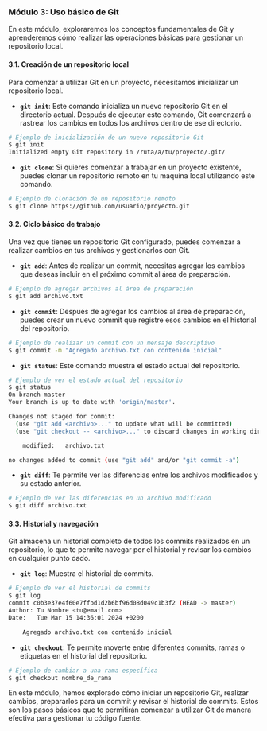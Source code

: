 ### Módulo 3: Uso básico de Git

En este módulo, exploraremos los conceptos fundamentales de Git y aprenderemos cómo realizar las operaciones básicas para gestionar un repositorio local.

#### 3.1. Creación de un repositorio local

Para comenzar a utilizar Git en un proyecto, necesitamos inicializar un repositorio local.

- **`git init`**: Este comando inicializa un nuevo repositorio Git en el directorio actual. Después de ejecutar este comando, Git comenzará a rastrear los cambios en todos los archivos dentro de ese directorio.

```bash
# Ejemplo de inicialización de un nuevo repositorio Git
$ git init
Initialized empty Git repository in /ruta/a/tu/proyecto/.git/
```

- **`git clone`**: Si quieres comenzar a trabajar en un proyecto existente, puedes clonar un repositorio remoto en tu máquina local utilizando este comando.

```bash
# Ejemplo de clonación de un repositorio remoto
$ git clone https://github.com/usuario/proyecto.git
```

#### 3.2. Ciclo básico de trabajo

Una vez que tienes un repositorio Git configurado, puedes comenzar a realizar cambios en tus archivos y gestionarlos con Git.

- **`git add`**: Antes de realizar un commit, necesitas agregar los cambios que deseas incluir en el próximo commit al área de preparación.

```bash
# Ejemplo de agregar archivos al área de preparación
$ git add archivo.txt
```

- **`git commit`**: Después de agregar los cambios al área de preparación, puedes crear un nuevo commit que registre esos cambios en el historial del repositorio.

```bash
# Ejemplo de realizar un commit con un mensaje descriptivo
$ git commit -m "Agregado archivo.txt con contenido inicial"
```

- **`git status`**: Este comando muestra el estado actual del repositorio.

```bash
# Ejemplo de ver el estado actual del repositorio
$ git status
On branch master
Your branch is up to date with 'origin/master'.

Changes not staged for commit:
  (use "git add <archivo>..." to update what will be committed)
  (use "git checkout -- <archivo>..." to discard changes in working directory)

    modified:   archivo.txt

no changes added to commit (use "git add" and/or "git commit -a")
```

- **`git diff`**: Te permite ver las diferencias entre los archivos modificados y su estado anterior.

```bash
# Ejemplo de ver las diferencias en un archivo modificado
$ git diff archivo.txt
```

#### 3.3. Historial y navegación

Git almacena un historial completo de todos los commits realizados en un repositorio, lo que te permite navegar por el historial y revisar los cambios en cualquier punto dado.

- **`git log`**: Muestra el historial de commits.

```bash
# Ejemplo de ver el historial de commits
$ git log
commit c0b3e37e4f60e7ffbd1d2b6bf96d08d049c1b3f2 (HEAD -> master)
Author: Tu Nombre <tu@email.com>
Date:   Tue Mar 15 14:36:01 2024 +0200

    Agregado archivo.txt con contenido inicial
```

- **`git checkout`**: Te permite moverte entre diferentes commits, ramas o etiquetas en el historial del repositorio.

```bash
# Ejemplo de cambiar a una rama específica
$ git checkout nombre_de_rama
```

En este módulo, hemos explorado cómo iniciar un repositorio Git, realizar cambios, prepararlos para un commit y revisar el historial de commits. Estos son los pasos básicos que te permitirán comenzar a utilizar Git de manera efectiva para gestionar tu código fuente.
